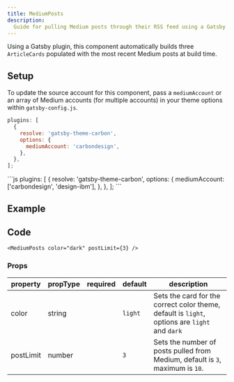 ```yaml
---
title: MediumPosts
description:
  Guide for pulling Medium posts through their RSS feed using a Gatsby plugin.
---
```


<PageDescription>

Using a Gatsby plugin, this component automatically builds three `ArticleCards`
populated with the most recent Medium posts at build time.

</PageDescription>

## Setup

To update the source account for this component, pass a `mediumAccount` or an
array of Medium accounts (for multiple accounts) in your theme options within
`gatsby-config.js`.

```js
plugins: [
  {
    resolve: 'gatsby-theme-carbon',
    options: {
      mediumAccount: 'carbondesign',
    },
  },
];
```

<Title>Multiple Medium Accounts</Title>
```js
plugins: [
  {
    resolve: 'gatsby-theme-carbon',
    options: {
      mediumAccount: ['carbondesign', 'design-ibm'],
    },
  },
];
```

## Example

<MediumPosts color="dark" postLimit={3} />

## Code

```mdx path=components/MediumPosts/MediumPosts.js src=https://github.com/carbon-design-system/gatsby-theme-carbon/tree/main/packages/gatsby-theme-carbon/src/components/MediumPosts
<MediumPosts color="dark" postLimit={3} />
```

### Props

| property  | propType | required | default | description                                                                                   |
| --------- | -------- | -------- | ------- | --------------------------------------------------------------------------------------------- |
| color     | string   |          | `light` | Sets the card for the correct color theme, default is `light`, options are `light` and `dark` |
| postLimit | number   |          | `3`     | Sets the number of posts pulled from Medium, default is `3`, maximum is `10`.                 |
